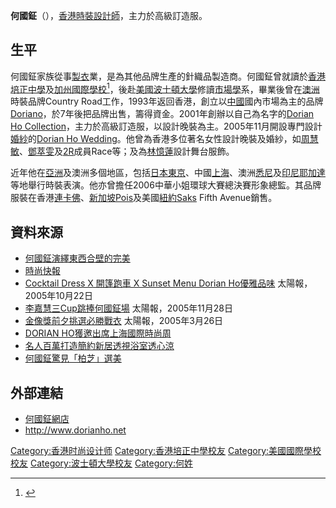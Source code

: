 '''何國鉦'''（{{lang-en|Dorian Ho}}），[[香港|香港]][[時裝設計師|時裝設計師]]，主力於高級訂造服。

==生平==
何國鉦家族從事[[製衣|製衣]]業，是為其他品牌生產的針織品製造商。何國鉦曾就讀於[[香港培正中學|香港培正中學]]及[[美國國際學校|加州國際學校]]<ref>{{web reference|URL=http://eastweek.my-magazine.me/main/2799|title=走過的青葱歲月|work=東周刊 第310期 Book B 【名人講場】|year=2009年|date=8月5日|accessdate=2017-12-06|archive-date=2017-12-06|archive-url=https://web.archive.org/web/20171206144118/http://eastweek.my-magazine.me/main/2799|dead-url=no}}</ref>，後赴[[美國|美國]][[波士頓大學|波士頓大學]]修讀[[市場學|市場學]]系，畢業後曾在[[澳洲|澳洲]]時裝品牌Country Road工作，1993年返回香港，創立以[[中國|中國]]國內市場為主的品牌[[Doriano|Doriano]]，於7年後把品牌出售，籌得資金。2001年創辦以自己為名字的[[Dorian_Ho_Collection|Dorian Ho Collection]]，主力於高級訂造服，以設計晚裝為主。2005年11月開設專門設計[[婚紗|婚紗]]的[[Dorian_Ho_Wedding|Dorian Ho Wedding]]。他曾為香港多位著名女性設計晚裝及婚紗，如[[周慧敏|周慧敏]]、[[鄧萃雯|鄧萃雯]]及[[2R|2R]]成員Race等；及為[[林憶蓮|林憶蓮]]設計舞台服飾。

近年他在[[亞洲|亞洲]]及澳洲多個地區，包括[[日本|日本]][[東京|東京]]、中國[[上海|上海]]、澳洲[[悉尼|悉尼]]及[[印尼|印尼]][[耶加達|耶加達]]等地舉行時裝表演。他亦曾擔任2006中華小姐環球大賽總決賽形象總監。其品牌服裝在香港[[連卡佛|連卡佛]]、[[新加坡|新加坡]]Pois及美國[[紐約|紐約]]Saks Fifth Avenue銷售。

==資料來源==
*[https://web.archive.org/web/20070928210244/http://www.suite-dress.com/tegao1/newsbook.asp?id=980 何國鉦演繹東西合壁的完美]
*[https://web.archive.org/web/20061109004010/http://www.suite-dress.com/sskb/index_5.htm 時尚快報]
*[https://web.archive.org/web/20070319121858/http://hk.lifestyle.yahoo.com/051022/62/1hx4b.html Cocktail Dress X 開篷跑車 X Sunset Menu Dorian Ho優雅品味] 太陽報，2005年10月22日
*[http://the-sun.orisun.com/channels/ent/20051128/20051127234011_0000.html 李嘉慧三Cup跳捧何國鉦場]{{Wayback|url=http://the-sun.orisun.com/channels/ent/20051128/20051127234011_0000.html |date=20051130040901 }} 太陽報，2005年11月28日
*[http://the-sun.orisun.com/channels/ent/20050326/20050326010000_0003.html 金像獎前夕挑選必勝戰衣]{{Wayback|url=http://the-sun.orisun.com/channels/ent/20050326/20050326010000_0003.html |date=20160414232828 }} 太陽報，2005年3月26日
*[https://web.archive.org/web/20060831180933/http://www.zueei.com/articles/trend/dorian_in_shang_hai DORIAN HO獲邀出席上海國際時尚周]
*[https://web.archive.org/web/20061109144508/http://www.singtaonet.com:82/tlife/t20060821_305410.html 名人百萬打造簡約新居透視浴室透心涼]
*[http://hk.music.yahoo.com/artist/13/news/006100301001u1i3.html 何國鉦驚見「柏芝」選美]{{dead link|date=2017年11月 |bot=InternetArchiveBot |fix-attempted=yes }}

==外部連結==
*[http://www.zun1.com/Celebrity/DorainHO/ 何國鉦網店]{{Wayback|url=http://www.zun1.com/Celebrity/DorainHO/ |date=20110915095046 }}
*http://www.dorianho.net{{Wayback|url=http://www.dorianho.net/ |date=20200222091202 }}

[[Category:香港时尚设计师|Category:香港时尚设计师]]


{{DEFAULTSORT: Ho, Dorian}}
[[Category:香港培正中學校友|Category:香港培正中學校友]]
[[Category:美國國際學校校友|Category:美國國際學校校友]]
[[Category:波士頓大學校友|Category:波士頓大學校友]]
[[Category:何姓|Category:何姓]]
